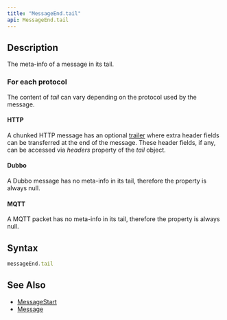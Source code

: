```yaml
---
title: "MessageEnd.tail"
api: MessageEnd.tail
---
```


## Description

The meta-info of a message in its tail.

### For each protocol

The content of _tail_ can vary depending on the protocol used by the message.

#### HTTP

A chunked HTTP message has an optional [trailer](https://developer.mozilla.org/docs/Web/HTTP/Headers/Trailer) where extra header fields can be transferred at the end of the message. These header fields, if any, can be accessed via _headers_ property of the _tail_ object.

#### Dubbo

A Dubbo message has no meta-info in its tail, therefore the property is always null.

#### MQTT

A MQTT packet has no meta-info in its tail, therefore the property is always null.

## Syntax

``` js
messageEnd.tail
```

## See Also

* [MessageStart](/reference/api/MessageStart)
* [Message](/reference/api/Message)
